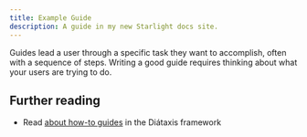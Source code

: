 ```yaml
---
title: Example Guide
description: A guide in my new Starlight docs site.
---
```


Guides lead a user through a specific task they want to accomplish, often with a sequence of steps.
Writing a good guide requires thinking about what your users are trying to do.


## Further reading

- Read [about how-to guides](https://diataxis.fr/how-to-guides/) in the Diátaxis framework

<Example path='fastRaycasting'/>
